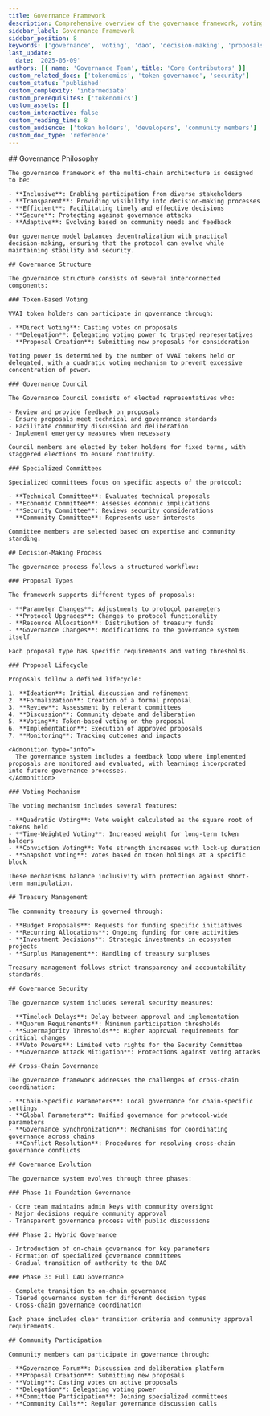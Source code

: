 ```yaml
---
title: Governance Framework
description: Comprehensive overview of the governance framework, voting mechanisms, and decision-making processes in the multi-chain ecosystem.
sidebar_label: Governance Framework
sidebar_position: 8
keywords: ['governance', 'voting', 'dao', 'decision-making', 'proposals']
last_update:
  date: '2025-05-09'
authors: [{ name: 'Governance Team', title: 'Core Contributors' }]
custom_related_docs: ['tokenomics', 'token-governance', 'security']
custom_status: 'published'
custom_complexity: 'intermediate'
custom_prerequisites: ['tokenomics']
custom_assets: []
custom_interactive: false
custom_reading_time: 8
custom_audience: ['token holders', 'developers', 'community members']
custom_doc_type: 'reference'
---
```



<SectionLevelOne id="governance-framework" title="Governance Framework">
  <ContentBlock>
    ## Governance Philosophy

    The governance framework of the multi-chain architecture is designed to be:

    - **Inclusive**: Enabling participation from diverse stakeholders
    - **Transparent**: Providing visibility into decision-making processes
    - **Efficient**: Facilitating timely and effective decisions
    - **Secure**: Protecting against governance attacks
    - **Adaptive**: Evolving based on community needs and feedback

    Our governance model balances decentralization with practical decision-making, ensuring that the protocol can evolve while maintaining stability and security.

    ## Governance Structure

    The governance structure consists of several interconnected components:

    ### Token-Based Voting

    VVAI token holders can participate in governance through:

    - **Direct Voting**: Casting votes on proposals
    - **Delegation**: Delegating voting power to trusted representatives
    - **Proposal Creation**: Submitting new proposals for consideration

    Voting power is determined by the number of VVAI tokens held or delegated, with a quadratic voting mechanism to prevent excessive concentration of power.

    ### Governance Council

    The Governance Council consists of elected representatives who:

    - Review and provide feedback on proposals
    - Ensure proposals meet technical and governance standards
    - Facilitate community discussion and deliberation
    - Implement emergency measures when necessary

    Council members are elected by token holders for fixed terms, with staggered elections to ensure continuity.

    ### Specialized Committees

    Specialized committees focus on specific aspects of the protocol:

    - **Technical Committee**: Evaluates technical proposals
    - **Economic Committee**: Assesses economic implications
    - **Security Committee**: Reviews security considerations
    - **Community Committee**: Represents user interests

    Committee members are selected based on expertise and community standing.

    ## Decision-Making Process

    The governance process follows a structured workflow:

    ### Proposal Types

    The framework supports different types of proposals:

    - **Parameter Changes**: Adjustments to protocol parameters
    - **Protocol Upgrades**: Changes to protocol functionality
    - **Resource Allocation**: Distribution of treasury funds
    - **Governance Changes**: Modifications to the governance system itself

    Each proposal type has specific requirements and voting thresholds.

    ### Proposal Lifecycle

    Proposals follow a defined lifecycle:

    1. **Ideation**: Initial discussion and refinement
    2. **Formalization**: Creation of a formal proposal
    3. **Review**: Assessment by relevant committees
    4. **Discussion**: Community debate and deliberation
    5. **Voting**: Token-based voting on the proposal
    6. **Implementation**: Execution of approved proposals
    7. **Monitoring**: Tracking outcomes and impacts

    <Admonition type="info">
      The governance system includes a feedback loop where implemented proposals are monitored and evaluated, with learnings incorporated into future governance processes.
    </Admonition>

    ### Voting Mechanism

    The voting mechanism includes several features:

    - **Quadratic Voting**: Vote weight calculated as the square root of tokens held
    - **Time-Weighted Voting**: Increased weight for long-term token holders
    - **Conviction Voting**: Vote strength increases with lock-up duration
    - **Snapshot Voting**: Votes based on token holdings at a specific block

    These mechanisms balance inclusivity with protection against short-term manipulation.

    ## Treasury Management

    The community treasury is governed through:

    - **Budget Proposals**: Requests for funding specific initiatives
    - **Recurring Allocations**: Ongoing funding for core activities
    - **Investment Decisions**: Strategic investments in ecosystem projects
    - **Surplus Management**: Handling of treasury surpluses

    Treasury management follows strict transparency and accountability standards.

    ## Governance Security

    The governance system includes several security measures:

    - **Timelock Delays**: Delay between approval and implementation
    - **Quorum Requirements**: Minimum participation thresholds
    - **Supermajority Thresholds**: Higher approval requirements for critical changes
    - **Veto Powers**: Limited veto rights for the Security Committee
    - **Governance Attack Mitigation**: Protections against voting attacks

    ## Cross-Chain Governance

    The governance framework addresses the challenges of cross-chain coordination:

    - **Chain-Specific Parameters**: Local governance for chain-specific settings
    - **Global Parameters**: Unified governance for protocol-wide parameters
    - **Governance Synchronization**: Mechanisms for coordinating governance across chains
    - **Conflict Resolution**: Procedures for resolving cross-chain governance conflicts

    ## Governance Evolution

    The governance system evolves through three phases:

    ### Phase 1: Foundation Governance

    - Core team maintains admin keys with community oversight
    - Major decisions require community approval
    - Transparent governance process with public discussions

    ### Phase 2: Hybrid Governance

    - Introduction of on-chain governance for key parameters
    - Formation of specialized governance committees
    - Gradual transition of authority to the DAO

    ### Phase 3: Full DAO Governance

    - Complete transition to on-chain governance
    - Tiered governance system for different decision types
    - Cross-chain governance coordination

    Each phase includes clear transition criteria and community approval requirements.

    ## Community Participation

    Community members can participate in governance through:

    - **Governance Forum**: Discussion and deliberation platform
    - **Proposal Creation**: Submitting new proposals
    - **Voting**: Casting votes on active proposals
    - **Delegation**: Delegating voting power
    - **Committee Participation**: Joining specialized committees
    - **Community Calls**: Regular governance discussion calls
  </ContentBlock>
</SectionLevelOne>
